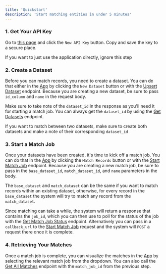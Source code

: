 ```yaml
---
title: 'Quickstart'
description: 'Start matching entities in under 5 minutes'
---
```


### 1. Get Your API Key

Go to [this page](https://auth.entitymatcher.com/account/api_keys) and click the `New API Key` button. Copy and save the key to a secure place.

<Info>If you want to just use the application directly, ignore this step</Info>

### 2. Create a Dataset

Before you can match records, you need to create a dataset. You can do that either in the [App](https://www.entitymatcher.com/datasets) by clicking the `New Dataset` button or with the [Upsert Dataset](api-reference/dataset/upsert-dataset) endpoint. Because you are creating a new dataset, be sure to pass `id_column` and `name` in the request body.

Make sure to take note of the `dataset_id` in the response as you'll need it for starting a match job. You can always get the `dataset_id` by using the [Get Datasets](api-reference/dataset/get-datasets) endpoint.

<Info>If you want to match between two datasets, make sure to create both datasets and make a note of their corresponding `dataset_id`</Info>

### 3. Start a Match Job

Once your datasets have been created, it's time to kick off a match job. You can do that in the [App](https://www.entitymatcher.com/) by clicking the `Match Records` button or with the [Start Match Job](api-reference/match/start-match-job) endpoint. Because you are creating a new match job, be sure to pass in the `base_dataset_id`, `match_dataset_id`, and `name` parameters in the body. 

The `base_dataset` and `match_dataset` can be the same if you want to match records within an existing dataset, otherwise, for every record in the `base_dataset` the system will try to match any record from the `match_dataset`.

Since matching can take a while, the system will return a response that contains the `job_id`, which you can then use to poll for the status of the job with the [Get Match Job Status](api-reference/match/get-match-job-status) endpoint. Alternatively you can pass in a `callback_url` to the [Start Match Job](api-reference/match/start-match-job) request and the system will `POST` a request there once it is complete.

### 4. Retrieving Your Matches

Once a match job is complete, you can visualize the matches in the [App](https://www.entitymatcher.com/) by selecting the relevant match job from the dropdown. You can also call the [Get All Matches](api-reference/match/get-all-matches) endpoint with the `match_job_id` from the previous step.